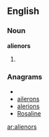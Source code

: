 ==English==

===Noun===
'''alienors'''

# {{plural of|[[alienor]]}}

===Anagrams===
* {{alphagram|aeilnors}}
* [[ailerons#English|ailerons]]
* [[alerions#English|alerions]]
* [[Rosaline#English|Rosaline]]


[[ar:alienors]]